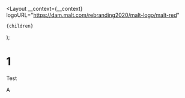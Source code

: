   <Layout
    __context={__context}
    logoURL="https://dam.malt.com/rebranding2020/malt-logo/malt-red"
  >
    {children}
  </Layout>
);

# 1

Test

A
